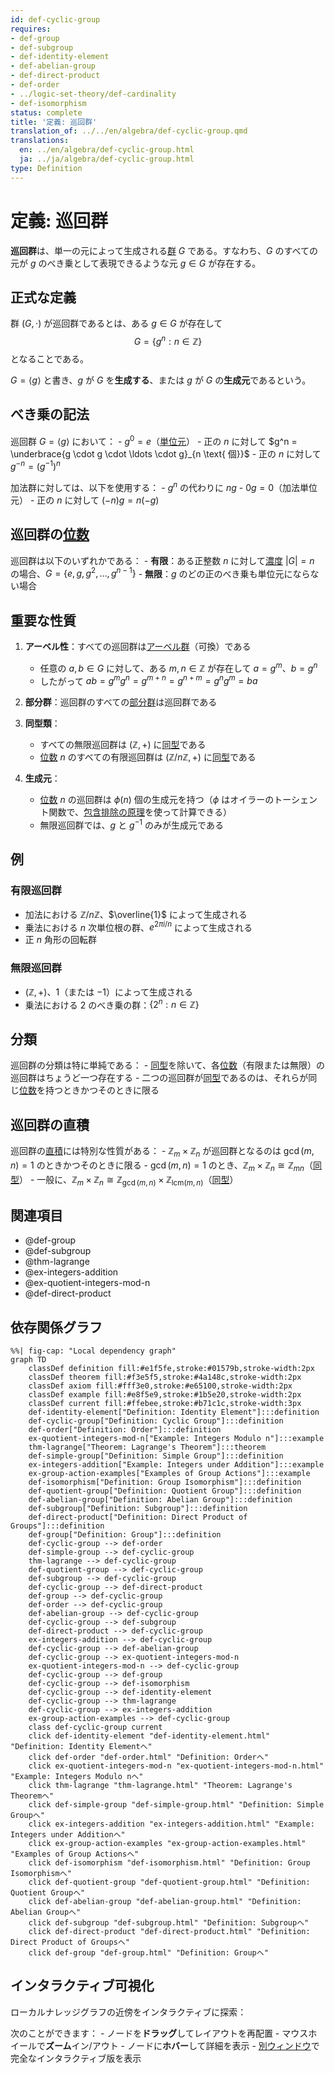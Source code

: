 ```yaml
---
id: def-cyclic-group
requires:
- def-group
- def-subgroup
- def-identity-element
- def-abelian-group
- def-direct-product
- def-order
- ../logic-set-theory/def-cardinality
- def-isomorphism
status: complete
title: '定義: 巡回群'
translation_of: ../../en/algebra/def-cyclic-group.qmd
translations:
  en: ../en/algebra/def-cyclic-group.html
  ja: ../ja/algebra/def-cyclic-group.html
type: Definition
---
```


# 定義: 巡回群 {#def-cyclic-group}

**巡回群**は、単一の元によって生成される[群](def-group.qmd) $G$ である。すなわち、$G$ のすべての元が $g$ のべき乗として表現できるような元 $g \in G$ が存在する。

## 正式な定義

群 $(G, \cdot)$ が巡回群であるとは、ある $g \in G$ が存在して
$$G = \{g^n : n \in \mathbb{Z}\}$$
となることである。

$G = \langle g \rangle$ と書き、$g$ が $G$ を**生成する**、または $g$ が $G$ の**生成元**であるという。

## べき乗の記法

巡回群 $G = \langle g \rangle$ において：
- $g^0 = e$（[単位元](def-identity-element.qmd)）
- 正の $n$ に対して $g^n = \underbrace{g \cdot g \cdot \ldots \cdot g}_{n \text{ 個}}$
- 正の $n$ に対して $g^{-n} = (g^{-1})^n$

加法群に対しては、以下を使用する：
- $g^n$ の代わりに $ng$
- $0g = 0$（加法単位元）
- 正の $n$ に対して $(-n)g = n(-g)$

## 巡回群の[位数](def-order.qmd)

巡回群は以下のいずれかである：
- **有限**：ある正整数 $n$ に対して[濃度](../logic-set-theory/def-cardinality.qmd) $|G| = n$ の場合、$G = \{e, g, g^2, \ldots, g^{n-1}\}$
- **無限**：$g$ のどの正のべき乗も単位元にならない場合

## 重要な性質

1. **アーベル性**：すべての巡回群は[アーベル群](def-abelian-group.qmd)（可換）である
   - 任意の $a, b \in G$ に対して、ある $m, n \in \mathbb{Z}$ が存在して $a = g^m$、$b = g^n$
   - したがって $ab = g^m g^n = g^{m+n} = g^{n+m} = g^n g^m = ba$

2. **部分群**：巡回群のすべての[部分群](def-subgroup.qmd)は巡回群である

3. **同型類**：
   - すべての無限巡回群は $(\mathbb{Z}, +)$ に[同型](def-isomorphism.qmd)である
   - [位数](def-order.qmd) $n$ のすべての有限巡回群は $(\mathbb{Z}/n\mathbb{Z}, +)$ に[同型](def-isomorphism.qmd)である

4. **生成元**：
   - [位数](def-order.qmd) $n$ の巡回群は $\phi(n)$ 個の生成元を持つ（$\phi$ はオイラーのトーシェント関数で、[包含排除の原理](../combinatorics/thm-inclusion-exclusion.qmd)を使って計算できる）
   - 無限巡回群では、$g$ と $g^{-1}$ のみが生成元である

## 例

### 有限巡回群
- 加法における $\mathbb{Z}/n\mathbb{Z}$、$\overline{1}$ によって生成される
- 乗法における $n$ 次単位根の群、$e^{2\pi i/n}$ によって生成される
- 正 $n$ 角形の回転群

### 無限巡回群
- $(\mathbb{Z}, +)$、$1$（または $-1$）によって生成される
- 乗法における 2 のべき乗の群：$\{2^n : n \in \mathbb{Z}\}$

## 分類

巡回群の分類は特に単純である：
- [同型](def-isomorphism.qmd)を除いて、各[位数](def-order.qmd)（有限または無限）の巡回群はちょうど一つ存在する
- 二つの巡回群が[同型](def-isomorphism.qmd)であるのは、それらが同じ[位数](def-order.qmd)を持つときかつそのときに限る

## 巡回群の直積

巡回群の[直積](def-direct-product.qmd)には特別な性質がある：
- $\mathbb{Z}_m \times \mathbb{Z}_n$ が巡回群となるのは $\gcd(m,n) = 1$ のときかつそのときに限る
- $\gcd(m,n) = 1$ のとき、$\mathbb{Z}_m \times \mathbb{Z}_n \cong \mathbb{Z}_{mn}$（[同型](def-isomorphism.qmd)）
- 一般に、$\mathbb{Z}_m \times \mathbb{Z}_n \cong \mathbb{Z}_{\gcd(m,n)} \times \mathbb{Z}_{\text{lcm}(m,n)}$（[同型](def-isomorphism.qmd)）

## 関連項目

- @def-group
- @def-subgroup
- @thm-lagrange
- @ex-integers-addition
- @ex-quotient-integers-mod-n
- @def-direct-product

## 依存関係グラフ

```mermaid
%%| fig-cap: "Local dependency graph"
graph TD
    classDef definition fill:#e1f5fe,stroke:#01579b,stroke-width:2px
    classDef theorem fill:#f3e5f5,stroke:#4a148c,stroke-width:2px
    classDef axiom fill:#fff3e0,stroke:#e65100,stroke-width:2px
    classDef example fill:#e8f5e9,stroke:#1b5e20,stroke-width:2px
    classDef current fill:#ffebee,stroke:#b71c1c,stroke-width:3px
    def-identity-element["Definition: Identity Element"]:::definition
    def-cyclic-group["Definition: Cyclic Group"]:::definition
    def-order["Definition: Order"]:::definition
    ex-quotient-integers-mod-n["Example: Integers Modulo n"]:::example
    thm-lagrange["Theorem: Lagrange's Theorem"]:::theorem
    def-simple-group["Definition: Simple Group"]:::definition
    ex-integers-addition["Example: Integers under Addition"]:::example
    ex-group-action-examples["Examples of Group Actions"]:::example
    def-isomorphism["Definition: Group Isomorphism"]:::definition
    def-quotient-group["Definition: Quotient Group"]:::definition
    def-abelian-group["Definition: Abelian Group"]:::definition
    def-subgroup["Definition: Subgroup"]:::definition
    def-direct-product["Definition: Direct Product of Groups"]:::definition
    def-group["Definition: Group"]:::definition
    def-cyclic-group --> def-order
    def-simple-group --> def-cyclic-group
    thm-lagrange --> def-cyclic-group
    def-quotient-group --> def-cyclic-group
    def-subgroup --> def-cyclic-group
    def-cyclic-group --> def-direct-product
    def-group --> def-cyclic-group
    def-order --> def-cyclic-group
    def-abelian-group --> def-cyclic-group
    def-cyclic-group --> def-subgroup
    def-direct-product --> def-cyclic-group
    ex-integers-addition --> def-cyclic-group
    def-cyclic-group --> def-abelian-group
    def-cyclic-group --> ex-quotient-integers-mod-n
    ex-quotient-integers-mod-n --> def-cyclic-group
    def-cyclic-group --> def-group
    def-cyclic-group --> def-isomorphism
    def-cyclic-group --> def-identity-element
    def-cyclic-group --> thm-lagrange
    def-cyclic-group --> ex-integers-addition
    ex-group-action-examples --> def-cyclic-group
    class def-cyclic-group current
    click def-identity-element "def-identity-element.html" "Definition: Identity Elementへ"
    click def-order "def-order.html" "Definition: Orderへ"
    click ex-quotient-integers-mod-n "ex-quotient-integers-mod-n.html" "Example: Integers Modulo nへ"
    click thm-lagrange "thm-lagrange.html" "Theorem: Lagrange's Theoremへ"
    click def-simple-group "def-simple-group.html" "Definition: Simple Groupへ"
    click ex-integers-addition "ex-integers-addition.html" "Example: Integers under Additionへ"
    click ex-group-action-examples "ex-group-action-examples.html" "Examples of Group Actionsへ"
    click def-isomorphism "def-isomorphism.html" "Definition: Group Isomorphismへ"
    click def-quotient-group "def-quotient-group.html" "Definition: Quotient Groupへ"
    click def-abelian-group "def-abelian-group.html" "Definition: Abelian Groupへ"
    click def-subgroup "def-subgroup.html" "Definition: Subgroupへ"
    click def-direct-product "def-direct-product.html" "Definition: Direct Product of Groupsへ"
    click def-group "def-group.html" "Definition: Groupへ"
```

## インタラクティブ可視化

ローカルナレッジグラフの近傍をインタラクティブに探索：

::: {.graph-viz data-id="def-cyclic-group" data-width="700" data-height="500"}
:::

次のことができます：
- ノードを**ドラッグ**してレイアウトを再配置
- マウスホイールで**ズーム**イン/アウト
- ノードに**ホバー**して詳細を表示
- [別ウィンドウ](../../output/interactive/def-cyclic-group.html){target="_blank"}で完全なインタラクティブ版を表示

